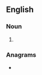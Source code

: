 ==English==

===Noun===
{{head|en|noun plural form}}

# {{plural of|kinda|lang=en}}

===Anagrams===
* {{anagrams|en|Adkins|kindsa}}